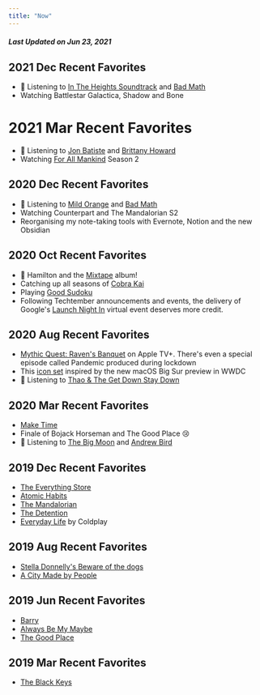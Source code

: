 ```yaml
---
title: "Now"
---
```


<PageTitle title="Now Page" description="Favorites and moments of my life" type="secondary"/>

##### Last Updated on Jun 23, 2021

## 2021 Dec Recent Favorites
- 🎵 Listening to [In The Heights Soundtrack](https://open.spotify.com/album/0F3HOT0E0Jj2MSnPm6tq4n?si=e91edda3e2b84bb2) and [Bad Math](https://open.spotify.com/album/648NUDHrn7UYzmAWS1AYMO?si=863d8292fff54c71)
- Watching Battlestar Galactica, Shadow and Bone

# 2021 Mar Recent Favorites
- 🎵 Listening to [Jon Batiste](https://open.spotify.com/album/6kHFkPvL2X3rZPuS3CEMUE?si=vRHUeRN5TA-7ItUhAmFB1Q) and [Brittany Howard](https://open.spotify.com/album/5xQrvHK0YbNaFslrvJYMNR?si=3lZnZ61WRPW-O3alzgInvA)
- Watching [For All Mankind](https://www.youtube.com/watch?v=zzmrmjlESjQ) Season 2

## 2020 Dec Recent Favorites
- 🎵 Listening to [Mild Orange](https://open.spotify.com/album/0cHGTDM93EWsLKxwiUzpPF?si=jG_dewuVTdCcsf_S1UROSg) and [Bad Math](https://open.spotify.com/album/3E1Hm7xXXltAG2NcRJa4AA?si=PfGTKWaSTV6blr8Qe3XUig)
- Watching Counterpart and The Mandalorian S2
- Reorganising my note-taking tools with Evernote, Notion and the new Obsidian

## 2020 Oct Recent Favorites
- 🎵 Hamilton and the [Mixtape](https://open.spotify.com/album/5AgsHUKFxr5DApRCmulIqJ?si=0LNFnb8uQi6szQrhIbZl_Q) album! 
- Catching up all seasons of [Cobra Kai](https://www.youtube.com/watch?v=WtjskFP7Ce0&t=136s)
- Playing [Good Sudoku](https://www.playgoodsudoku.com/)
- Following Techtember announcements and events, the delivery of Google's [Launch Night In](https://www.youtube.com/watch?v=q2HSJHOMDyk) virtual event deserves more credit.

## 2020 Aug Recent Favorites
- [Mythic Quest: Raven's Banquet](https://www.youtube.com/watch?v=pMaPCYRPhY0) on Apple TV+. There's even a special episode called Pandemic produced during lockdown
- This [icon set](https://twitter.com/Gavmn/status/1281254466751270912) inspired by the new macOS Big Sur preview in WWDC
- 🎵 Listening to [Thao & The Get Down Stay Down](https://open.spotify.com/album/3SYjUBg5uOq779VJh3jRb5?si=4zcXBAleRaq-YvlMuStcQA)

## 2020 Mar Recent Favorites
- [Make Time](https://www.bookdepository.com/Make-Time-Jake-Knapp/9780593079584?ref=grid-view&a_aid=desktopofsamuel)
- Finale of Bojack Horseman and The Good Place 😢
- 🎵 Listening to [The Big Moon](https://open.spotify.com/artist/0KU55rzxAihPhi27MAuz9O) and [Andrew Bird](https://www.npr.org/2016/05/25/479454859/andrew-bird-tiny-desk-concert)

## 2019 Dec Recent Favorites
- [The Everything Store](https://www.bookdepository.com/The-Everything-Store--Jeff-Bezos-and-the-Age-of-Amazon/9780552167833/?a_aid=desktopofsamuel)
- [Atomic Habits](https://www.bookdepository.com/Atomic-Habits-James-Clear/9781847941831/?a_aid=desktopofsamuel)
- [The Mandalorian](https://image.insider.com/5de2bba479d7577cd722e553?width=1100&format=jpeg&auto=webp)
- [The Detention](https://www.youtube.com/watch?v=ktuwTuuoQIE)
- [Everyday Life](https://open.spotify.com/album/2FeyIYDDAQqcOJKOKhvHdr?si=GM_O3XopT4qX_qw-7Yx-iw) by Coldplay

## 2019 Aug Recent Favorites
- [Stella Donnelly's Beware of the dogs](https://open.spotify.com/album/1pKIMs0GEePXjDC2EiYEb7?si=ch5tDn3RRf-fFiiwNb7zXw)
- [A City Made by People](https://www.acitymadebypeople.com/)

## 2019 Jun Recent Favorites
- [Barry](https://www.youtube.com/watch?v=-xZFQjeZwaw)
- [Always Be My Maybe](https://open.spotify.com/track/7wsRS8wZuK1SxsS1XZCmaW?si=ApnKjSAwRfiqMNnCqUxHHw)
- [The Good Place](https://media.giphy.com/media/l3mZ36q0iqikJhzWw/giphy.gif)

## 2019 Mar Recent Favorites
- [The Black Keys](https://www.youtube.com/watch?v=JILfwu5AWIQ)